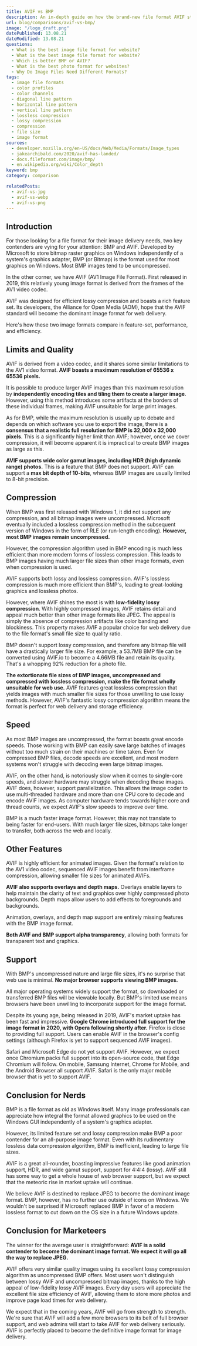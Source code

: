 ```yaml
---
title: AVIF vs BMP
description: An in-depth guide on how the brand-new file format AVIF stacks up against its competitor BMP.
url: blog/comparisons/avif-vs-bmp/
image: "/logo_draft.png"
datePublished: 13.08.21
dateModified: 13.08.21
questions:
  - What is the best image file format for website?
  - What is the best image file format for website?
  - Which is better BMP or AVIF?
  - What is the best photo format for websites?
  - Why Do Image Files Need Different Formats?
tags:
  - image file formats
  - color profiles
  - color channels
  - diagonal line pattern
  - horizontal line pattern
  - vertical line pattern
  - lossless compression
  - lossy compression
  - compression
  - file size
  - image format
sources:
  - developer.mozilla.org/en-US/docs/Web/Media/Formats/Image_types
  - jakearchibald.com/2020/avif-has-landed/
  - docs.fileformat.com/image/bmp/
  - en.wikipedia.org/wiki/Color_depth
keyword: bmp
category: comparison

relatedPosts:
  - avif-vs-jpg
  - avif-vs-webp
  - avif-vs-png
---
```


## Introduction

For those looking for a file format for their image delivery needs, two key contenders are vying for your attention: BMP and AVIF. Developed by Microsoft to store bitmap raster graphics on Windows independently of a system's graphics adapter, BMP (or Bitmap) is the format used for most graphics on Windows. Most BMP images tend to be uncompressed.

In the other corner, we have AVIF (AV1 Image File Format). First released in 2019, this relatively young image format is derived from the frames of the AV1 video codec.

AVIF was designed for efficient lossy compression and boasts a rich feature set. Its developers, the Alliance for Open Media (AOM), hope that the AVIF standard will become the dominant image format for web delivery.

Here's how these two image formats compare in feature-set, performance, and efficiency.

## Limits and Quality

AVIF is derived from a video codec, and it shares some similar limitations to the AV1 video format. **AVIF boasts a maximum resolution of 65536 x 65536 pixels.**

It is possible to produce larger AVIF images than this maximum resolution by **independently encoding tiles and tiling them to create a larger image**. However, using this method introduces some artifacts at the borders of these individual frames, making AVIF unsuitable for large print images.

As for BMP, while the maximum resolution is usually up to debate and depends on which software you use to export the image, there is a **consensus that a realistic full resolution for BMP is 32,000 x 32,000 pixels**. This is a significantly higher limit than AVIF; however, once we cover compression, it will become apparent it is impractical to create BMP images as large as this.

**AVIF supports wide color gamut images, including HDR (high dynamic range) photos.** This is a feature that BMP does not support. AVIF can support a **max bit depth of 10-bits**, whereas BMP images are usually limited to 8-bit precision.

## Compression

When BMP was first released with Windows 1, it did not support any compression, and all bitmap images were uncompressed. Microsoft eventually included a lossless compression method in the subsequent version of Windows in the form of RLE (or run-length encoding). **However, most BMP images remain uncompressed.**

However, the compression algorithm used in BMP encoding is much less efficient than more modern forms of lossless compression. This leads to BMP images having much larger file sizes than other image formats, even when compression is used.

AVIF supports both lossy and lossless compression. AVIF's lossless compression is much more efficient than BMP's, leading to great-looking graphics and lossless photos.

However, where AVIF shines the most is with **low-fidelity lossy compression**. With highly compressed images, AVIF retains detail and appeal much better than other image formats like JPEG. The appeal is simply the absence of compression artifacts like color banding and blockiness. This property makes AVIF a popular choice for web delivery due to the file format's small file size to quality ratio.

BMP doesn't support lossy compression, and therefore any bitmap file will have a drastically larger file size. For example, a 53.7MB BMP file can be converted using AVIF.io to become a 4.66MB file and retain its quality. That's a whopping 92% reduction for a photo file.

**The extortionate file sizes of BMP images, uncompressed and compressed with lossless compression, make the file format wholly unsuitable for web use.** AVIF features great lossless compression that yields images with much smaller file sizes for those unwilling to use lossy methods. However, AVIF's fantastic lossy compression algorithm means the format is perfect for web delivery and storage efficiency.

## Speed

As most BMP images are uncompressed, the format boasts great encode speeds. Those working with BMP can easily save large batches of images without too much strain on their machines or time taken. Even for compressed BMP files, decode speeds are excellent, and most modern systems won't struggle with decoding even large bitmap images.

AVIF, on the other hand, is notoriously slow when it comes to single-core speeds, and slower hardware may struggle when decoding these images. AVIF does, however, support parallelization. This allows the image coder to use multi-threaded hardware and more than one CPU core to decode and encode AVIF images. As computer hardware tends towards higher core and thread counts, we expect AVIF's slow speeds to improve over time.

BMP is a much faster image format. However, this may not translate to being faster for end-users. With much larger file sizes, bitmaps take longer to transfer, both across the web and locally.

## Other Features

AVIF is highly efficient for animated images. Given the format's relation to the AV1 video codec, sequenced AVIF images benefit from interframe compression, allowing smaller file sizes for animated AVIFs.

**AVIF also supports overlays and depth maps.** Overlays enable layers to help maintain the clarity of text and graphics over highly compressed photo backgrounds. Depth maps allow users to add effects to foregrounds and backgrounds.

Animation, overlays, and depth map support are entirely missing features with the BMP image format.

**Both AVIF and BMP support alpha transparency**, allowing both formats for transparent text and graphics.

## Support

With BMP's uncompressed nature and large file sizes, it's no surprise that web use is minimal. **No major browser supports viewing BMP images.**

All major operating systems widely support the format, so downloaded or transferred BMP files will be viewable locally. But BMP's limited use means browsers have been unwilling to incorporate support for the image format.

Despite its young age, being released in 2019, AVIF's market uptake has been fast and impressive. **Google Chrome introduced full support for the image format in 2020, with Opera following shortly after.** Firefox is close to providing full support. Users can enable AVIF in the browser's config settings (although Firefox is yet to support sequenced AVIF images).

Safari and Microsoft Edge do not yet support AVIF. However, we expect once Chromium packs full support into its open-source code, that Edge Chromium will follow. On mobile, Samsung Internet, Chrome for Mobile, and the Android Browser all support AVIF. Safari is the only major mobile browser that is yet to support AVIF.

## Conclusion for Nerds

BMP is a file format as old as Windows itself. Many image professionals can appreciate how integral the format allowed graphics to be used on the Windows GUI independently of a system's graphics adapter.

However, its limited feature set and lossy compression make BMP a poor contender for an all-purpose image format. Even with its rudimentary lossless data compression algorithm, BMP is inefficient, leading to large file sizes.

AVIF is a great all-rounder, boasting impressive features like good animation support, HDR, and wide gamut support, support for 4:4:4 (lossy). AVIF still has some way to get a whole house of web browser support, but we expect that the meteoric rise in market uptake will continue.

We believe AVIF is destined to replace JPEG to become the dominant image format. BMP, however, has no further use outside of icons on Windows. We wouldn't be surprised if Microsoft replaced BMP in favor of a modern lossless format to cut down on the OS size in a future Windows update.

## Conclusion for Marketeers

The winner for the average user is straightforward: **AVIF is a solid contender to become the dominant image format. We expect it will go all the way to replace JPEG.**

AVIF offers very similar quality images using its excellent lossy compression algorithm as uncompressed BMP offers. Most users won't distinguish between lossy AVIF and uncompressed bitmap images, thanks to the high appeal of low-fidelity lossy AVIF images. Every day users will appreciate the excellent file size efficiency of AVIF, allowing them to store more photos and improve page load times for web delivery.

We expect that in the coming years, AVIF will go from strength to strength. We're sure that AVIF will add a few more browsers to its belt of full browser support, and web admins will start to take AVIF for web delivery seriously. AVIF is perfectly placed to become the definitive image format for image delivery.
